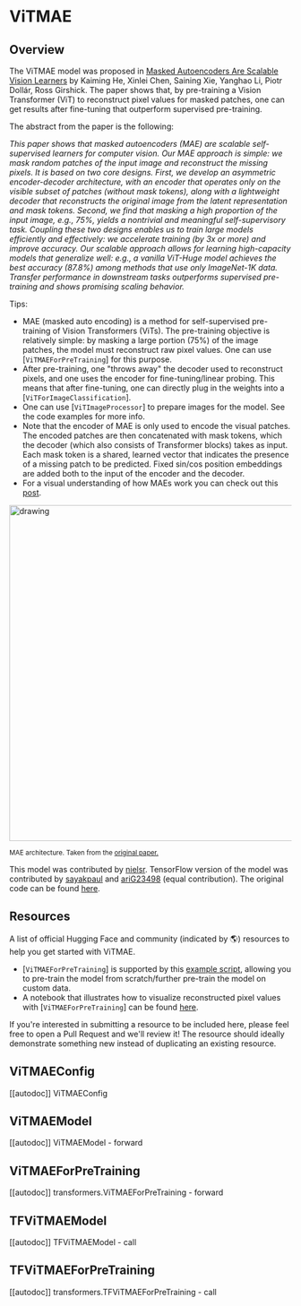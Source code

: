 <!--Copyright 2022 The HuggingFace Team. All rights reserved.

Licensed under the Apache License, Version 2.0 (the "License"); you may not use this file except in compliance with
the License. You may obtain a copy of the License at

http://www.apache.org/licenses/LICENSE-2.0

Unless required by applicable law or agreed to in writing, software distributed under the License is distributed on
an "AS IS" BASIS, WITHOUT WARRANTIES OR CONDITIONS OF ANY KIND, either express or implied. See the License for the
specific language governing permissions and limitations under the License.
-->

# ViTMAE

## Overview

The ViTMAE model was proposed in [Masked Autoencoders Are Scalable Vision Learners](https://arxiv.org/abs/2111.06377v2) by Kaiming He, Xinlei Chen, Saining Xie, Yanghao Li,
Piotr Dollár, Ross Girshick. The paper shows that, by pre-training a Vision Transformer (ViT) to reconstruct pixel values for masked patches, one can get results after
fine-tuning that outperform supervised pre-training.

The abstract from the paper is the following:

*This paper shows that masked autoencoders (MAE) are scalable self-supervised learners for computer vision. Our MAE approach is simple: we mask random patches of the
input image and reconstruct the missing pixels. It is based on two core designs. First, we develop an asymmetric encoder-decoder architecture, with an encoder that operates
only on the visible subset of patches (without mask tokens), along with a lightweight decoder that reconstructs the original image from the latent representation and mask
tokens. Second, we find that masking a high proportion of the input image, e.g., 75%, yields a nontrivial and meaningful self-supervisory task. Coupling these two designs
enables us to train large models efficiently and effectively: we accelerate training (by 3x or more) and improve accuracy. Our scalable approach allows for learning high-capacity
models that generalize well: e.g., a vanilla ViT-Huge model achieves the best accuracy (87.8%) among methods that use only ImageNet-1K data. Transfer performance in downstream
tasks outperforms supervised pre-training and shows promising scaling behavior.*

Tips:

- MAE (masked auto encoding) is a method for self-supervised pre-training of Vision Transformers (ViTs). The pre-training objective is relatively simple:
by masking a large portion (75%) of the image patches, the model must reconstruct raw pixel values. One can use [`ViTMAEForPreTraining`] for this purpose.
- After pre-training, one "throws away" the decoder used to reconstruct pixels, and one uses the encoder for fine-tuning/linear probing. This means that after
fine-tuning, one can directly plug in the weights into a [`ViTForImageClassification`].
- One can use [`ViTImageProcessor`] to prepare images for the model. See the code examples for more info.
- Note that the encoder of MAE is only used to encode the visual patches. The encoded patches are then concatenated with mask tokens, which the decoder (which also
consists of Transformer blocks) takes as input. Each mask token is a shared, learned vector that indicates the presence of a missing patch to be predicted. Fixed
sin/cos position embeddings are added both to the input of the encoder and the decoder.
- For a visual understanding of how MAEs work you can check out this [post](https://keras.io/examples/vision/masked_image_modeling/).

<img src="https://user-images.githubusercontent.com/11435359/146857310-f258c86c-fde6-48e8-9cee-badd2b21bd2c.png"
alt="drawing" width="600"/> 

<small> MAE architecture. Taken from the <a href="https://arxiv.org/abs/2111.06377">original paper.</a> </small>

This model was contributed by [nielsr](https://huggingface.co/nielsr). TensorFlow version of the model was contributed by [sayakpaul](https://github.com/sayakpaul) and 
[ariG23498](https://github.com/ariG23498) (equal contribution). The original code can be found [here](https://github.com/facebookresearch/mae). 

## Resources

A list of official Hugging Face and community (indicated by 🌎) resources to help you get started with ViTMAE.

- [`ViTMAEForPreTraining`] is supported by this [example script](https://github.com/huggingface/transformers/tree/main/examples/pytorch/image-pretraining), allowing you to pre-train the model from scratch/further pre-train the model on custom data.
- A notebook that illustrates how to visualize reconstructed pixel values with [`ViTMAEForPreTraining`] can be found [here](https://github.com/NielsRogge/Transformers-Tutorials/blob/master/ViTMAE/ViT_MAE_visualization_demo.ipynb).

If you're interested in submitting a resource to be included here, please feel free to open a Pull Request and we'll review it! The resource should ideally demonstrate something new instead of duplicating an existing resource.

## ViTMAEConfig

[[autodoc]] ViTMAEConfig


## ViTMAEModel

[[autodoc]] ViTMAEModel
    - forward


## ViTMAEForPreTraining

[[autodoc]] transformers.ViTMAEForPreTraining
    - forward


## TFViTMAEModel

[[autodoc]] TFViTMAEModel
    - call


## TFViTMAEForPreTraining

[[autodoc]] transformers.TFViTMAEForPreTraining
    - call
